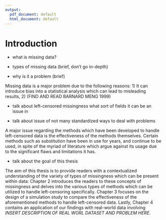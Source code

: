```yaml
---
output:
  pdf_document: default
  html_document: default
---
```

# Introduction {#intro}

<!--
Each chapter file must start with a chapter header (e.g., # Chapter name). Notice we have also included a label after the chapter name ({# intro}) so we can refer back to this chapter later in the text if want to (e.g., by using \@ref(intro)). This also helps you debut potential issues as you knit.

You can knit chapters all at once using the index file, or individually. When you knit a single chapter, every other chapter will have a one-sentence placeholder to make knitting easier.

You can re-name each chapter file (e.g., change this filename from "01-chap1.Rmd" to "01-introduction.Rmd"), just make sure you also update the filename in the list of rmd files in _bookdown.yml.

The introduction should provide an overview of the work you set out to do and provide structure for the remainder of the document.

-->

- what is missing data?

- types of missing data (brief, don't go in-depth)

- why is it a problem (brief)

Missing data is a major problem due to the following reasons: 1) It can introduce bias into a statistical analysis which can lead to misleading results, 2) (FIND AND READ BARNARD MENG 1999)

- talk about left-censored missingness what sort of fields it can be an issue in

- talk about issue of not many standardized ways to deal with problems

A major issue regarding the methods which have been developed to handle left-censored data is the effectiveness of the methods themselves. Certain methods such as substitution have been in use for years, and continue to be used, in spite of the myriad of literature which argue against its usage due to the significant flaws and limitations it has. 

- talk about the goal of this thesis

The aim of this thesis is to provide readers with a contextualized understanding of the variety of types of missingness which can be present within data: Chapter 2 introduces the readers to these concepts of missingness and delves into the various types of methods which can be utilized to handle left-censoring specifically. Chapter 3 focuses on the design of a simulation study to compare the effectiveness of the aforementioned methods to handle left-censored data. Lastly, Chapter 4 contains an application of our findings with real-world data involving _INSERT DESCRIPTION OF REAL WORL DATASET AND PROBLEM HERE_.

